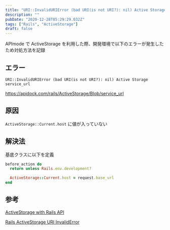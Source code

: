 ```yaml
---
title: "URI::InvalidURIError (bad URI(is not URI?): nil) Active Storage service_url"
description: ""
pubDate: "2020-12-28T05:29:29.032Z"
tags: ["Rails", "ActiveStorage"]
draft: false
---
```


APImode で ActiveStorage を利用した際、開発環境で以下のエラーが発生したため対処方法を記録

## エラー

`URI::InvalidURIError (bad URI(is not URI?): nil) Active Storage service_url`

https://apidock.com/rails/ActiveStorage/Blob/service_url

## 原因

`ActiveStorage::Current.host` に値が入っていない

## 解決法

基底クラスに以下を定義

```rb
before_action do
  return unless Rails.env.development?

  ActiveStorage::Current.host = request.base_url
end
```

## 参考

[ActiveStorage with Rails API](https://github.com/rails/rails/issues/32500)

[Rails ActiveStorage URI InvalidError](http://dev.hungryhub.com/rails-activestorage/)
